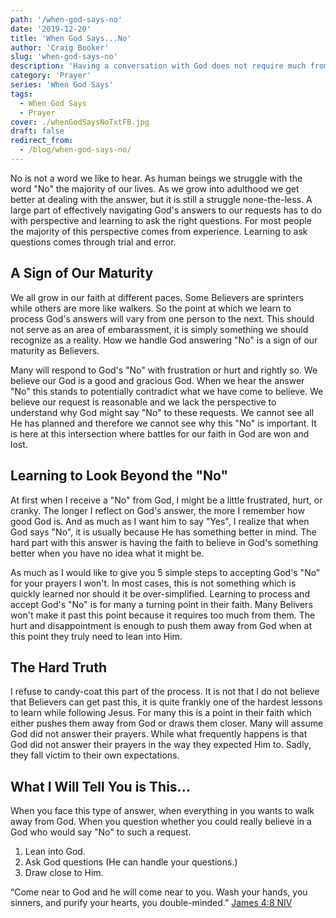 ```yaml
---
path: '/when-god-says-no'
date: '2019-12-20'
title: 'When God Says...No'
author: 'Craig Booker'
slug: 'when-god-says-no'
description: 'Having a conversation with God does not require much from us. Knowing what to do with God’s answers is another thing. Once you get past the actual act of prayer, knowing what to do with God’s answers is what is truly hard. A large part of understanding prayer has less to do with the actual act and more of understanding how God works.'
category: 'Prayer'
series: 'When God Says'
tags:
  - When God Says
  - Prayer
cover: ./whenGodSaysNoTxtFB.jpg
draft: false
redirect_from:
  - /blog/when-god-says-no/
---
```


No is not a word we like to hear. As human beings we struggle with the word "No" the majority of our lives. As we grow into adulthood we get better at dealing with the answer, but it is still a struggle none-the-less. A large part of effectively navigating God's answers to our requests has to do with perspective and learning to ask the right questions. For most people the majority of this perspective comes from experience. Learning to ask questions comes through trial and error.

## A Sign of Our Maturity

We all grow in our faith at different paces. Some Believers are sprinters while others are more like walkers. So the point at which we learn to process God's answers will vary from one person to the next. This should not serve as an area of embarassment, it is simply something we should recognize as a reality. How we handle God answering "No" is a sign of our maturity as Believers.

Many will respond to God's "No" with frustration or hurt and rightly so. We believe our God is a good and gracious God. When we hear the answer "No" this stands to potentially contradict what we have come to believe. We believe our request is reasonable and we lack the perspective to understand why God might say "No" to these requests. We cannot see all He has planned and therefore we cannot see why this "No" is important. It is here at this intersection where battles for our faith in God are won and lost.

## Learning to Look Beyond the "No"

At first when I receive a "No" from God, I might be a little frustrated, hurt, or cranky. The longer I reflect on God's answer, the more I remember how good God is. And as much as I want him to say "Yes", I realize that when God says "No", it is usually because He has something better in mind. The hard part with this answer is having the faith to believe in God's something better when you have no idea what it might be.

As much as I would like to give you 5 simple steps to accepting God's "No" for your prayers I won't. In most cases, this is not something which is quickly learned nor should it be over-simplified. Learning to process and accept God's "No" is for many a turning point in their faith. Many Belivers won't make it past this point because it requires too much from them. The hurt and disappointment is enough to push them away from God when at this point they truly need to lean into Him.

## The Hard Truth

I refuse to candy-coat this part of the process. It is not that I do not believe that Believers can get past this, it is quite frankly one of the hardest lessons to learn while following Jesus. For many this is a point in their faith which either pushes them away from God or draws them closer. Many will assume God did not answer their prayers. While what frequently happens is that God did not answer their prayers in the way they expected Him to. Sadly, they fall victim to their own expectations.

## What I Will Tell You is This...

When you face this type of answer, when everything in you wants to walk away from God. When you question whether you could really believe in a God who would say "No" to such a request.

1. Lean into God.
2. Ask God questions (He can handle your questions.)
3. Draw close to Him.

“Come near to God and he will come near to you. Wash your hands, you sinners, and purify your hearts, you double-minded.”
‭‭[James‬ ‭4:8‬ ‭NIV‬‬](https://www.bible.com/111/jas.4.8.niv)
